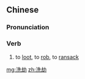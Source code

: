 ==Chinese==
{{zh-forms}}

===Pronunciation===
{{zh-pron
|m=xǐjié
|c=sai2 gip3
|mn=qz,xm,zz:sóe-kiap/xm,zz:sé-kiap
|cat=v
}}

===Verb===
{{zh-verb}}

# to [[loot]], to [[rob]], to [[ransack]]

[[mg:洗劫]]
[[zh:洗劫]]